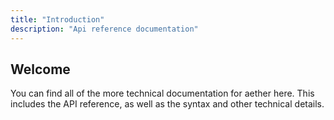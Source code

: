 ```yaml
---
title: "Introduction"
description: "Api reference documentation"
---
```


## Welcome

You can find all of the more technical documentation for aether here. This includes the API reference, as well as the syntax and other technical details.

